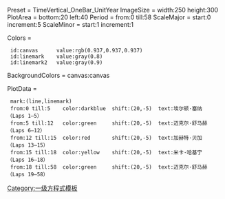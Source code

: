 <timeline>
Preset     = TimeVertical_OneBar_UnitYear
ImageSize  = width:250 height:300
PlotArea   = bottom:20 left:40
Period     = from:0 till:58
ScaleMajor = start:0 increment:5
ScaleMinor = start:1 increment:1

Colors =
  id:canvas      value:rgb(0.937,0.937,0.937)
  id:linemark    value:gray(0.8)
  id:linemark2   value:gray(0.9)

BackgroundColors = canvas:canvas

PlotData =
  mark:(line,linemark)
  from:0 till:5    color:darkblue  shift:(20,-5)  text:埃尔顿·塞纳（Laps 1–5）
  from:5 till:12   color:green     shift:(20,-5)  text:迈克尔·舒马赫（Laps 6–12）
  from:12 till:15  color:red       shift:(20,-5)  text:加赫特·贝加（Laps 13–15）
  from:15 till:18  color:yellow    shift:(20,-5)  text:米卡·哈基宁（Laps 16–18）
  from:18 till:58  color:green     shift:(20,-5)  text:迈克尔·舒马赫（Laps 19–58）
</timeline>
<noinclude>[[Category:一级方程式模板]]</noinclude>